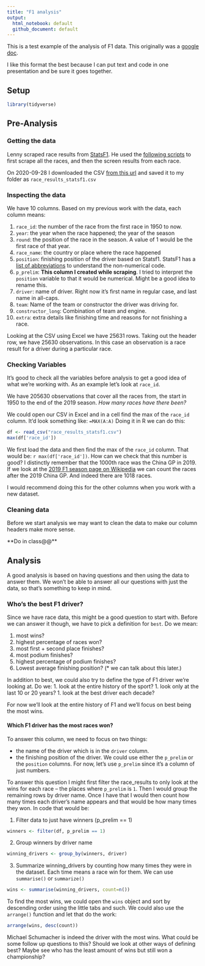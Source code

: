 ```yaml
---
title: "F1 analysis"
output: 
  html_notebook: default
  github_document: default
---
```


This is a test example of the analysis of F1 data. This originally was a [google doc](https://docs.google.com/document/d/1JSkfk5yLYUXPndDoFL5zjHnUzOAHhZoX4_DQcdYfyf4/edit?usp=sharing).

I like this format the best because I can put text and code in one presentation and be sure it goes together.

## Setup
```r
library(tidyverse)
```


## Pre-Analysis
### Getting the data

Lenny scraped race results from [StatsF1](https://www.statsf1.com/en/default.aspx). He used the [following scripts](https://github.com/lennymd/formulaOneAnalysis/tree/main/scripts) to first scrape all the races, and then the screen results from each race.

On 2020-09-28 I downloaded the CSV [from this url](https://github.com/lennymd/formulaOneAnalysis/blob/main/data/race_results_statsf1.csv) and saved it to my folder as `race_results_statsf1.csv`

### Inspecting the data

We have 10 columns. Based on my previous work with the data, each column means: 

1. `race_id`: the number of the race from the first race in 1950 to now.
1. `year`: the year when the race happened; the year of the season
1. `round`: the position of the race in the season. A value of 1 would be the first race of that year.
1. `race_name`: the country or place where the race happened
1. `position`: finishing position of the driver based on Statsf1. StatsF1 has a [list of abbreviations](https://www.statsf1.com/en/saisons.aspx) to understand the non-numerical code.
1. `p_prelim`: **This column I created while scraping**. I tried to interpret the `position` variable to that it would be numerical. Might be a good idea to rename this. 
1. `driver`: name of driver. Right now it's first name in regular case, and last name in all-caps.
1. `team`: Name of the team or constructor the driver was driving for.
1. `constructor_long`: Combination of team and engine. 
1. `extra`: extra details like finishing time and reasons for not finishing a race.

Looking at the CSV using Excel we have 25631 rows. Taking out the header row, we have 25630 observations. In this case an observation is a race result for a driver during a particular race.

### Checking Variables

It's good to check all the variables before analysis to get a good idea of what we're working with. As an example let's look at `race_id`.

We have 205630 observations that cover all the races from, the start in 1950 to the end of the 2019 season. *How many races have there been? *

We could open our CSV in Excel and in a cell find the max of the `race_id` column. It'd look something like: `=MAX(A:A)`
Doing it in R we can do this: 

```r
df <- read_csv("race_results_statsf1.csv")
max(df['race_id'])
```
We first load the data and then find the max of the `race_id` column. That would be: `r max(df['race_id'])`. How can we check that this number is good? I distinctly remember that the 1000th race was the China GP in 2019. If we look at the [2019 F1 season page on Wikipedia](https://en.wikipedia.org/wiki/2019_Formula_One_World_Championship#Calendar) we can count the races after the 2019 China GP. And indeed there are 1018 races. 

I would recommend doing this for the other columns when you work with a new dataset.

### Cleaning data

Before we start analysis we may want to clean the data to make our column headers make more sense. 

**Do in class@@**

## Analysis

A good analysis is based on having questions and then using the data to answer them. We won't be able to answer all our questions with just the data, so that's something to keep in mind. 

### Who's the best F1 driver?

Since we have race data, this might be a good question to start with. Before we can answer it though, we have to pick a definition for `best`. Do we mean: 

1. most wins?
1. highest percentage of races won?
1. most first + second place finishes?
1. most podium finishes?
1. highest percentage of podium finishes?
1. Lowest average finishing position? (* we can talk about this later.)

In addition to best, we could also try to define the type of F1 driver we're looking at. Do we:
1. look at the entire history of the sport? 
1. look only at the last 10 or 20 years?
1. look at the best driver each decade?

For now we'll look at the entire history of F1 and we'll focus on best being the most wins.


#### Which F1 driver has the most races won?

To answer this column, we need to focus on two things:

* the name of the driver which is in the `driver` column.
* the finishing position of the driver. We could use either the `p_prelim` or the `position` columns. For now, let's use `p_prelim` since it's a column of just numbers.

To answer this question I might first filter the race_results to only look at the wins for each race -- the places where `p_prelim` is `1`. Then I would group the remaining rows by driver name. Once I have that I would then count how many times each driver's name appears and that would be how many times they won. In code that would be: 

1. Filter data to just have winners (p_prelim == 1)
```r
winners <- filter(df, p_prelim == 1)
```

2. Group winners by driver name 
```r
winning_drivers <- group_by(winners, driver)
```

3. Summarize winning_drivers by counting how many times they were in the dataset. Each time means a race win for them. We can use `summarise()` or `summarize()`

```r
wins <- summarise(winning_drivers, count=n())

```
To find the most wins, we could open the `wins` object and sort by descending order using the little tabs and such. We could also use the `arrange()` function and let that do the work:

```r
arrange(wins, desc(count))
```

Michael Schumacher is indeed the driver with the most wins. What could be some follow up questions to this? Should we look at other ways of defining best? Maybe see who has the least amount of wins but still won a championship?
